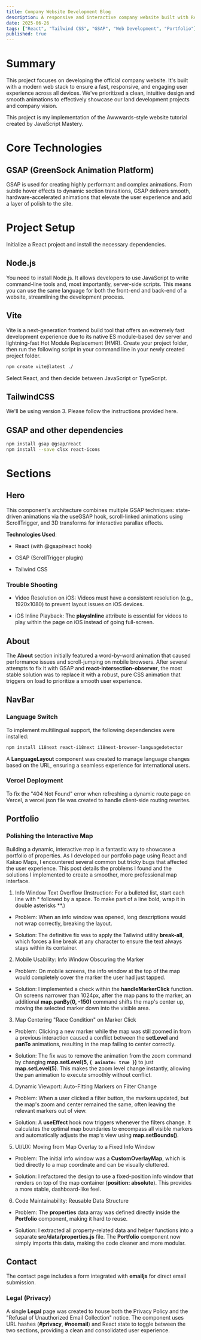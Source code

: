 ```yaml
---
title: Company Website Development Blog
description: A responsive and interactive company website built with React, Tailwind CSS, and GSAP
date: 2025-06-26
tags: ["React", "Tailwind CSS", "GSAP", "Web Development", "Portfolio"]
published: true
---
```


# Summary
This project focuses on developing the official company website. It's built with a modern web stack to ensure a fast, responsive, and engaging user experience across all devices. We've prioritized a clean, intuitive design and smooth animations to effectively showcase our land development projects and company vision.

This project is my implementation of the Awwwards-style website tutorial created by JavaScript Mastery.

# Core Technologies
## GSAP (GreenSock Animation Platform)
GSAP is used for creating highly performant and complex animations. From subtle hover effects to dynamic section transitions, GSAP delivers smooth, hardware-accelerated animations that elevate the user experience and add a layer of polish to the site.

# Project Setup
Initialize a React project and install the necessary dependencies.

## Node.js
You need to install Node.js. It allows developers to use JavaScript to write command-line tools and, most importantly, server-side scripts. This means you can use the same language for both the front-end and back-end of a website, streamlining the development process.

## Vite
Vite is a next-generation frontend build tool that offers an extremely fast development experience due to its native ES module-based dev server and lightning-fast Hot Module Replacement (HMR). Create your project folder, then run the following script in your command line in your newly created project folder.

``` Bash
npm create vite@latest ./
```
Select React, and then decide between JavaScript or TypeScript.

## TailwindCSS
We'll be using version 3. Please follow the instructions provided here.

## GSAP and other dependencies
``` Bash
npm install gsap @gsap/react
npm install --save clsx react-icons
```

# Sections
## Hero
This component's architecture combines multiple GSAP techniques: state-driven animations via the useGSAP hook, scroll-linked animations using ScrollTrigger, and 3D transforms for interactive parallax effects.

**Technologies Used**:

* React (with @gsap/react hook)

* GSAP (ScrollTrigger plugin)

* Tailwind CSS

### Trouble Shooting

* Video Resolution on iOS: Videos must have a consistent resolution (e.g., 1920x1080) to prevent layout issues on iOS devices.

* iOS Inline Playback: The **playsInline** attribute is essential for videos to play within the page on iOS instead of going full-screen.


## About
The **About** section initially featured a word-by-word animation that caused performance issues and scroll-jumping on mobile browsers. After several attempts to fix it with GSAP and **react-intersection-observer**, the most stable solution was to replace it with a robust, pure CSS animation that triggers on load to prioritize a smooth user experience.

## NavBar
### Language Switch
To implement multilingual support, the following dependencies were installed:

``` Bash
npm install i18next react-i18next i18next-browser-languagedetector
```
A **LanguageLayout** component was created to manage language changes based on the URL, ensuring a seamless experience for international users.

### Vercel Deployment
To fix the "404 Not Found" error when refreshing a dynamic route page on Vercel, a vercel.json file was created to handle client-side routing rewrites.

## Portfolio
### Polishing the Interactive Map
Building a dynamic, interactive map is a fantastic way to showcase a portfolio of properties. As I developed our portfolio page using React and Kakao Maps, I encountered several common but tricky bugs that affected the user experience. This post details the problems I found and the solutions I implemented to create a smoother, more professional map interface.

1. Info Window Text Overflow
(Instruction: For a bulleted list, start each line with * followed by a space. To make part of a line bold, wrap it in double asterisks **.)

* Problem: When an info window was opened, long descriptions would not wrap correctly, breaking the layout.

* Solution: The definitive fix was to apply the Tailwind utility **break-all**, which forces a line break at any character to ensure the text always stays within its container.


2. Mobile Usability: Info Window Obscuring the Marker
* Problem: On mobile screens, the info window at the top of the map would completely cover the marker the user had just tapped.

* Solution: I implemented a check within the **handleMarkerClick** function. On screens narrower than 1024px, after the map pans to the marker, an additional **map.panBy(0, -150)** command shifts the map's center up, moving the selected marker down into the visible area.

3. Map Centering "Race Condition" on Marker Click
* Problem: Clicking a new marker while the map was still zoomed in from a previous interaction caused a conflict between the **setLevel** and **panTo** animations, resulting in the map failing to center correctly.

* Solution: The fix was to remove the animation from the zoom command by changing **map.setLevel(5, ```{ animate: true }```)** to just **map.setLevel(5)**. This makes the zoom level change instantly, allowing the pan animation to execute smoothly without conflict.


4. Dynamic Viewport: Auto-Fitting Markers on Filter Change
* Problem: When a user clicked a filter button, the markers updated, but the map's zoom and center remained the same, often leaving the relevant markers out of view.

* Solution: A **useEffect** hook now triggers whenever the filters change. It calculates the optimal map boundaries to encompass all visible markers and automatically adjusts the map's view using **map.setBounds()**.


5. UI/UX: Moving from Map Overlay to a Fixed Info Window
* Problem: The initial info window was a **CustomOverlayMap**, which is tied directly to a map coordinate and can be visually cluttered.

* Solution: I refactored the design to use a fixed-position info window that renders on top of the map container (**position: absolute**). This provides a more stable, dashboard-like feel.

6. Code Maintainability: Reusable Data Structure
* Problem: The **properties** data array was defined directly inside the **Portfolio** component, making it hard to reuse.

* Solution: I extracted all property-related data and helper functions into a separate **src/data/properties.js** file. The **Portfolio** component now simply imports this data, making the code cleaner and more modular.

## Contact
The contact page includes a form integrated with **emailjs** for direct email submission.

### Legal (Privacy)
A single **Legal** page was created to house both the Privacy Policy and the "Refusal of Unauthorized Email Collection" notice. The component uses URL hashes (**#privacy**, **#noemail**) and React state to toggle between the two sections, providing a clean and consolidated user experience.